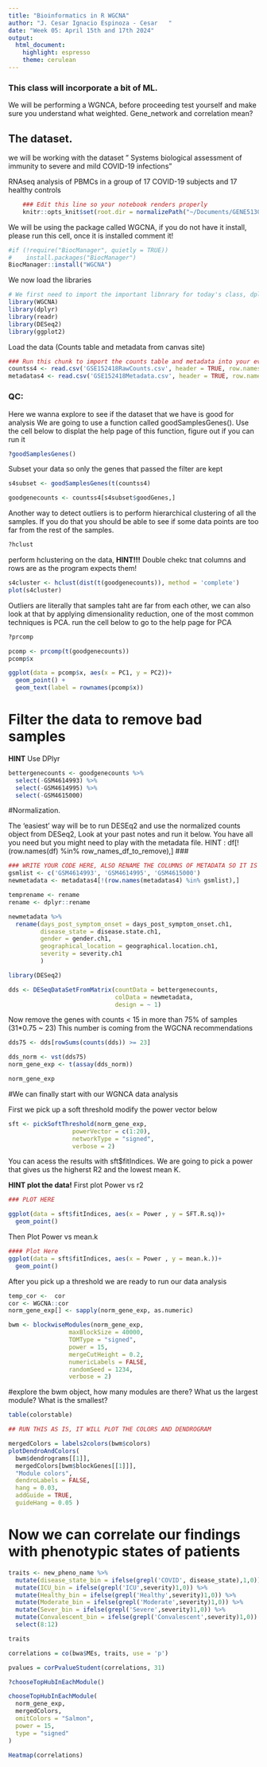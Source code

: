 ```yaml
---
title: "Bioinformatics in R WGCNA"
author: "J. Cesar Ignacio Espinoza - Cesar   "
date: "Week 05: April 15th and 17th 2024"
output: 
  html_document: 
    highlight: espresso
    theme: cerulean
---
```


### This class will incorporate a bit of ML.

We will be performing a WGNCA, before proceeding test yourself and make sure you understand what weighted. Gene_network and correlation mean?


## The dataset.  
 we will be working with the dataset "	Systems biological assessment of immunity to severe and mild COVID-19 infections" 
 
RNAseq analysis of PBMCs in a group of 17 COVID-19 subjects and 17 healthy controls


```r
    ### Edit this line so your notebook renders properly
    knitr::opts_knit$set(root.dir = normalizePath("~/Documents/GENE5130/Week05")) 
```
We will be using the package called WGCNA, if you do not have it install, please run this cell, once it is installed comment it!
```r
#if (!require("BiocManager", quietly = TRUE))
#    install.packages("BiocManager")
BiocManager::install("WGCNA")
```

We now load the libraries
```r
# We first need to import the important libnrary for today's class, dplyr
library(WGCNA)
library(dplyr)
library(readr)
library(DESeq2)
library(ggplot2)
```

Load the data (Counts table and metadata from canvas site)

```r
### Run this chunk to import the counts table and metadata into your evironment.
countss4 <- read.csv('GSE152418RawCounts.csv', header = TRUE, row.names = 1)
metadatas4 <- read.csv('GSE152418Metadata.csv', header = TRUE, row.names = 1)

```

### QC:
Here we wanna explore to see if the dataset that we have is good for analysis
We are going to use a function called goodSamplesGenes(). Use the cell below to displat the help page of this function, figure out if you can run it

```r
?goodSamplesGenes()

```

Subset your data so only the genes that passed the filter are kept

```r

s4subset <- goodSamplesGenes(t(countss4)

```

```r

goodgenecounts <- countss4[s4subset$goodGenes,]

```

Another way to detect outliers is to perform hierarchical clustering of all the samples. If you do that you should be able to see if some data points are too far from the rest of the samples.

```r
?hclust
```

perform hclustering on the data, **HINT!!!** Double chekc tnat columns and rows are as the program expects them!

```r

s4cluster <- hclust(dist(t(goodgenecounts)), method = 'complete')
plot(s4cluster)

```

Outliers are literally that samples taht are far from each other, we can also look at that by applying dimensionality reduction, one of the most common techniques is PCA. run the cell below to go to the help page for PCA

```r
?prcomp
```


```r

pcomp <- prcomp(t(goodgenecounts))
pcomp$x

```
```r

ggplot(data = pcomp$x, aes(x = PC1, y = PC2))+
  geom_point() +
  geom_text(label = rownames(pcomp$x))

```


# Filter the data to remove bad samples
**HINT** Use DPlyr

```r

bettergenecounts <- goodgenecounts %>%
  select(-GSM4614993) %>% 
  select(-GSM4614995) %>% 
  select(-GSM4615000)

```

#Normalization. 

The 'easiest' way will be to run DESEq2 and use the normalized counts object from DESeq2, Look at your past notes and run it below. You have all you need but you might need to play with the metadata file.
HINT : df[!(row.names(df) %in% row_names_df_to_remove),] ### 

```r
### WRITE YOUR CODE HERE, ALSO RENAME THE COLUMNS OF METADATA SO IT IS EASIER TO READ, REMOVE 'DOTS' 
gsmlist <- c('GSM4614993', 'GSM4614995', 'GSM4615000')
newmetadata <- metadatas4[!(row.names(metadatas4) %in% gsmlist),]

temprename <- rename
rename <- dplyr::rename

newmetadata %>% 
  rename(days_post_symptom_onset = days_post_symptom_onset.ch1,
         disease_state = disease.state.ch1,
         gender = gender.ch1,
         geographical_location = geographical.location.ch1,
         severity = severity.ch1
         )

```

```r
library(DESeq2)

dds <- DESeqDataSetFromMatrix(countData = bettergenecounts, 
                              colData = newmetadata,
                              design = ~ 1)

```

 Now remove the genes with counts < 15 in more than 75% of samples (31*0.75 ~ 23)
This number is coming from the WGCNA recommendations

```r
dds75 <- dds[rowSums(counts(dds)) >= 23]
``` 

```r
dds_norm <- vst(dds75)
norm_gene_exp <- t(assay(dds_norm))

```

```r

norm_gene_exp

```

#We can finally start with our WGNCA data analysis

First we pick up a soft threshold modify the power vector below 

```r
sft <- pickSoftThreshold(norm_gene_exp, 
                  powerVector = c(1:20), 
                  networkType = "signed", 
                  verbose = 2)
```

You can acess the results with sft$fitIndices. We are going to pick a power that gives us the higherst R2 and the lowest mean K. 

**HINT plot the data!** First plot Power vs r2
```r
### PLOT HERE

ggplot(data = sft$fitIndices, aes(x = Power , y = SFT.R.sq))+
  geom_point()

```

Then Plot Power vs mean.k
```r
#### Plot Here
ggplot(data = sft$fitIndices, aes(x = Power , y = mean.k.))+
  geom_point()
```
After you pick up a threshold we are ready to run our data analysis

```r
temp_cor <-  cor
cor <- WGCNA::cor
norm_gene_exp[] <- sapply(norm_gene_exp, as.numeric)

bwm <- blockwiseModules(norm_gene_exp, 
                 maxBlockSize = 40000,
                 TOMType = "signed",
                 power = 15, 
                 mergeCutHeight = 0.2, 
                 numericLabels = FALSE, 
                 randomSeed = 1234, 
                 verbose = 2)
```

#explore the bwm object, 
how many modules are there? 
What us the largest module?
What is the smallest?

```r

table(colorstable)

```

```r
## RUN THIS AS IS, IT WILL PLOT THE COLORS AND DENDROGRAM

mergedColors = labels2colors(bwm$colors)
plotDendroAndColors(
  bwm$dendrograms[[1]],
  mergedColors[bwm$blockGenes[[1]]],
  "Module colors",
  dendroLabels = FALSE,
  hang = 0.03,
  addGuide = TRUE,
  guideHang = 0.05 )
```
# Now we can correlate our findings with phenotypic states of patients

```r
traits <- new_pheno_name %>%
  mutate(disease_state_bin = ifelse(grepl('COVID', disease_state),1,0)) %>% 
  mutate(ICU_bin = ifelse(grepl('ICU',severity)1,0)) %>% 
  mutate(Healthy_bin = ifelse(grepl('Healthy',severity)1,0)) %>%
  mutate(Moderate_bin = ifelse(grepl('Moderate',severity)1,0)) %>%
  mutate(Sever_bin = ifelse(grepl('Severe',severity)1,0)) %>% 
  mutate(Convalescent_bin = ifelse(grepl('Convalescent',severity)1,0)) %>% 
  select(8:12)

traits

```

```r

correlations = co(bwa$MEs, traits, use = 'p')

```

```r

pvalues = corPvalueStudent(correlations, 31)

```

```r

?chooseTopHubInEachModule()

chooseTopHubInEachModule(
  norm_gene_exp,
  mergedColors,
  omitColors = "Salmon",
  power = 15,
  type = "signed"
)

```

```r

Heatmap(correlations)

```


